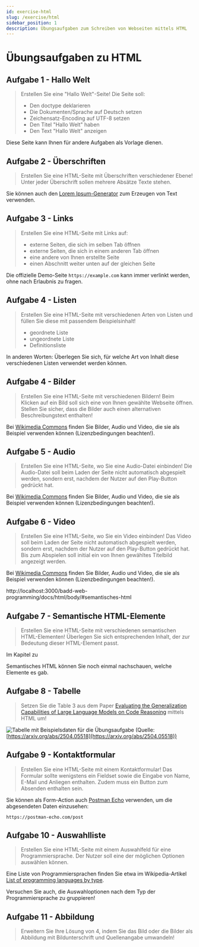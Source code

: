 ```yaml
---
id: exercise-html
slug: /exercise/html
sidebar_position: 1
description: Übungsaufgaben zum Schreiben von Webseiten mittels HTML
---
```



# Übungsaufgaben zu HTML

## Aufgabe 1 - Hallo Welt

> Erstellen Sie eine "Hallo Welt"-Seite! Die Seite soll:
> - Den doctype deklarieren
> - Die Dokumenten/Sprache auf Deutsch setzen
> - Zeichensatz-Encoding auf UTF-8 setzen
> - Den Titel "Hallo Welt" haben
> - Den Text "Hallo Welt" anzeigen

Diese Seite kann Ihnen für andere Aufgaben als Vorlage dienen.

## Aufgabe 2 - Überschriften

> Erstellen Sie eine HTML-Seite mit Überschriften verschiedener Ebene! Unter
> jeder Überschrift sollen mehrere Absätze Texte stehen.

Sie können auch den [Lorem Ipsum-Generator](https://www.lipsum.com/) zum Erzeugen
von Text verwenden.

## Aufgabe 3 - Links

> Erstellen Sie eine HTML-Seite mit Links auf:
> - externe Seiten, die sich im selben Tab öffnen
> - externe Seiten, die sich in einem anderen Tab öffnen
> - eine andere von Ihnen erstellte Seite
> - einen Abschnitt weiter unten auf der gleichen Seite

Die offizielle Demo-Seite `https://example.com` kann immer verlinkt werden,
ohne nach Erlaubnis zu fragen. 

## Aufgabe 4 - Listen

> Erstellen Sie eine HTML-Seite mit verschiedenen Arten von Listen und füllen
> Sie diese mit passendem Beispielsinhalt!
> - geordnete Liste
> - ungeordnete Liste
> - Definitionsliste

In anderen Worten: Überlegen Sie sich, für welche Art von Inhalt diese verschiedenen
Listen verwendet werden können.

## Aufgabe 4 - Bilder

> Erstellen Sie eine HTML-Seite mit verschiedenen Bildern! Beim Klicken auf
> ein Bild soll sich eine von Ihnen gewählte Webseite öffnen. Stellen Sie sicher,
> dass die Bilder auch einen alternativen Beschreibungstext enthalten!

Bei [Wikimedia Commons](https://commons.wikimedia.org/w/index.php?search) finden
Sie Bilder, Audio und Video, die sie als Beispiel verwenden können (Lizenzbedingungen beachten!).

## Aufgabe 5 - Audio

> Erstellen Sie eine HTML-Seite, wo Sie eine Audio-Datei einbinden! Die Audio-Datei
> soll beim Laden der Seite nicht automatisch abgespielt werden, sondern erst, nachdem
> der Nutzer auf den Play-Button gedrückt hat.

Bei [Wikimedia Commons](https://commons.wikimedia.org/w/index.php?search) finden
Sie Bilder, Audio und Video, die sie als Beispiel verwenden können (Lizenzbedingungen beachten!).

## Aufgabe 6 - Video

> Erstellen Sie eine HTML-Seite, wo Sie ein Video einbinden! Das Video soll
> beim Laden der Seite nicht automatisch abgespielt werden, sondern erst, nachdem
> der Nutzer auf den Play-Button gedrückt hat. Bis zum Abspielen soll initial ein von
> Ihnen gewähltes Titelbild angezeigt werden.

Bei [Wikimedia Commons](https://commons.wikimedia.org/w/index.php?search) finden
Sie Bilder, Audio und Video, die sie als Beispiel verwenden können (Lizenzbedingungen beachten!).

http://localhost:3000/badd-web-programming/docs/html/body/#semantisches-html

## Aufgabe 7 - Semantische HTML-Elemente

> Erstellen Sie eine HTML-Seite mit verschiedenen semantischen HTML-Elementen!
> Überlegen Sie sich entsprechenden Inhalt, der zur Bedeutung dieser HTML-Element
> passt.

Im Kapitel zu
<Link to="/docs/html/body/#semantisches-html" rel="noopener noreferrer">Semantisches HTML</Link>
können Sie noch einmal nachschauen, welche Elemente es gab.

## Aufgabe 8 - Tabelle

> Setzen Sie die Table 3 aus dem Paper 
> [Evaluating the Generalization Capabilities of Large Language Models on Code Reasoning](https://arxiv.org/abs/2504.05518)
> mittels HTML um!

![Tabelle mit Beispielsdaten für die Übungsaufgabe](/img/exercise/table-example.png)
(Quelle: [https://arxiv.org/abs/2504.05518](https://arxiv.org/abs/2504.05518))

## Aufgabe 9 - Kontaktformular

> Erstellen Sie eine HTML-Seite mit einem Kontaktformular! Das Formular sollte
> wenigstens ein Fieldset sowie die Eingabe von Name, E-Mail und Anliegen enthalten.
> Zudem muss ein Button zum Absenden enthalten sein.

Sie können als Form-Action auch [Postman Echo](https://documenter.getpostman.com/view/5025623/SWTG5aqV)
verwenden, um die abgesendeten Daten einzusehen: 

`https://postman-echo.com/post`

## Aufgabe 10 - Auswahlliste

> Erstellen Sie eine HTML-Seite mit einem Auswahlfeld für eine Programmiersprache.
> Der Nutzer soll eine der möglichen Optionen auswählen können.

Eine Liste von Programmiersprachen finden Sie etwa im Wikipedia-Artikel
[List of programming languages by type](https://en.wikipedia.org/wiki/List_of_programming_languages_by_type).

Versuchen Sie auch, die Auswahloptionen nach dem Typ der Programmiersprache zu gruppieren!

## Aufgabe 11 - Abbildung

> Erweitern Sie Ihre Lösung von 4, indem Sie das Bild oder die Bilder
> als Abbildung mit Bildunterschrift und Quellenangabe umwandeln!